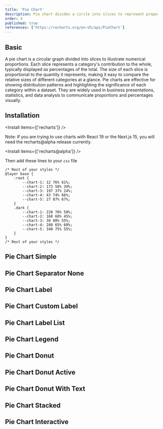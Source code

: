 ```yaml
---
title: 'Pie Chart'
description: Pie chart divides a circle into slices to represent proportions of a whole.
order: 4
published: true
references: ['https://recharts.org/en-US/api/PieChart']
---
```


## Basic

A pie chart is a circular graph divided into slices to illustrate numerical proportions. Each slice represents a category's contribution to the whole, typically displayed as percentages of the total. The size of each slice is proportional to the quantity it represents, making it easy to compare the relative sizes of different categories at a glance. Pie charts are effective for showing distribution patterns and highlighting the significance of each category within a dataset. They are widely used in business presentations, statistics, and data analysis to communicate proportions and percentages visually.

<How className="w-full" toUse='charts/pie-chart-simple-demo' />

## Installation

<Install items={['recharts']} />

<Note variant="danger">Note: If you are trying to use charts with React 19 or the Next.js 15, you will need the recharts@alpha release currently.</Note>

<Install items={['recharts@alpha']} />

<SourceCode toShow='charts' />

Then add these lines to your `css` file

```tsx {2-17}
/* Rest of your styles */
@layer base {
    :root {
        --chart-1: 12 76% 61%;
        --chart-2: 173 58% 39%;
        --chart-3: 197 37% 24%;
        --chart-4: 43 74% 66%;
        --chart-5: 27 87% 67%;
    }
    .dark {
        --chart-1: 220 70% 50%;
        --chart-2: 160 60% 45%;
        --chart-3: 30 80% 55%;
        --chart-4: 280 65% 60%;
        --chart-5: 340 75% 55%;
    }
}
/* Rest of your styles */
```

## Pie Chart Simple

<How className="w-full" toUse='charts/pie-chart-simple-demo' />

## Pie Chart Separator None

<How className="w-full" toUse='charts/pie-chart-separator-none-demo' />

## Pie Chart Label

<How className="w-full" toUse='charts/pie-chart-label-demo' />

## Pie Chart Custom Label

<How className="w-full" toUse='charts/pie-chart-custom-label-demo' />

## Pie Chart Label List

<How className="w-full" toUse='charts/pie-chart-label-list-demo' />

## Pie Chart Legend

<How className="w-full" toUse='charts/pie-chart-legend-demo' />

## Pie Chart Donut

<How className="w-full" toUse='charts/pie-chart-donut-demo' />

## Pie Chart Donut Active

<How className="w-full" toUse='charts/pie-chart-donut-active-demo' />

## Pie Chart Donut With Text

<How className="w-full" toUse='charts/pie-chart-donut-with-text-demo' />

## Pie Chart Stacked

<How className="w-full" toUse='charts/pie-chart-stacked-demo' />

## Pie Chart Interactive

<How className="w-full" toUse='charts/pie-chart-interactive-demo' />
